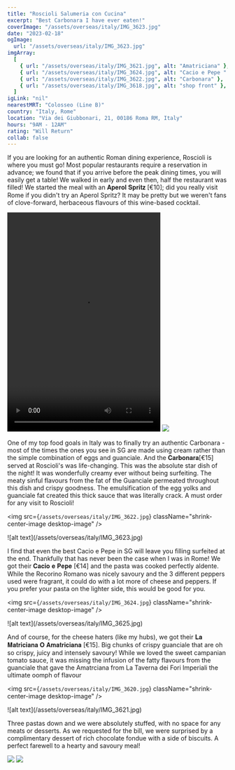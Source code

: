 ```yaml
---
title: "Roscioli Salumeria con Cucina"
excerpt: "Best Carbonara I have ever eaten!"
coverImage: "/assets/overseas/italy/IMG_3623.jpg"
date: "2023-02-18"
ogImage:
  url: "/assets/overseas/italy/IMG_3623.jpg"
imgArray:
  [
    { url: "/assets/overseas/italy/IMG_3621.jpg", alt: "Amatriciana" },
    { url: "/assets/overseas/italy/IMG_3624.jpg", alt: "Cacio e Pepe " },
    { url: "/assets/overseas/italy/IMG_3622.jpg", alt: "Carbonara" },
    { url: "/assets/overseas/italy/IMG_3618.jpg", alt: "shop front" },
  ]
igLink: "nil"
nearestMRT: "Colosseo (Line B)"
country: "Italy, Rome"
location: "Via dei Giubbonari, 21, 00186 Roma RM, Italy"
hours: "9AM - 12AM"
rating: "Will Return"
collab: false
---
```


If you are looking for an authentic Roman dining experience, Roscioli is where you must go! Most popular restaurants require a reservation in advance; we found that if you arrive before the peak dining times, you will easily get a table! We walked in early and even then, half the restaurant was filled! We started the meal with an 𝐀𝐩𝐞𝐫𝐨𝐥 𝐒𝐩𝐫𝐢𝐭𝐳 [€10]; did you really visit Rome if you didn't try an Aperol Spritz? It may be pretty but we weren't fans of clove-forward, herbaceous flavours of this wine-based cocktail.

<div className="two-pictures">
  <video width="350" height="500" controls className="two-pic-indiv video-override">
    <source src="/assets/overseas/italy/IMG_3614.MOV" type="video/mp4" />
    Your browser does not support the video tag.
  </video>
  <img
    src={`/assets/overseas/italy/IMG_3616.jpg`}
    className="two-pic-indiv shrink-center-image"
  />
</div>

One of my top food goals in Italy was to finally try an authentic Carbonara - most of the times the ones you see in SG are made using cream rather than the simple combination of eggs and guanciale. And the 𝐂𝐚𝐫𝐛𝐨𝐧𝐚𝐫𝐚[€15] served at Roscioli's was life-changing. This was the absolute star dish of the night! It was wonderfully creamy ever without being surfeiting. The meaty sinful flavours from the fat of the Guanciale permeated throughout this dish and crispy goodness. The emulsification of the egg yolks and guanciale fat created this thick sauce that was literally crack. A must order for any visit to Roscioli!

<img
  src={`/assets/overseas/italy/IMG_3622.jpg`}
  className="shrink-center-image desktop-image"
/>
<div className="mobile-image">
  ![alt text](/assets/overseas/italy/IMG_3623.jpg)
</div>

I find that even the best Cacio e Pepe in SG will leave you filling surfeited at the end. Thankfully that has never been the case when I was in Rome! We got their 𝐂𝐚𝐜𝐢𝐨 𝐞 𝐏𝐞𝐩𝐞 [€14] and the pasta was cooked perfectly aldente. While the Recorino Romano was nicely savoury and the 3 different peppers used were fragrant, it could do with a lot more of cheese and peppers. If you prefer your pasta on the lighter side, this would be good for you.

<img
  src={`/assets/overseas/italy/IMG_3624.jpg`}
  className="shrink-center-image desktop-image"
/>
<div className="mobile-image">
  ![alt text](/assets/overseas/italy/IMG_3625.jpg)
</div>

And of course, for the cheese haters (like my hubs), we got their 𝐋𝐚 𝐌𝐚𝐭𝐫𝐢𝐜𝐢𝐚𝐧𝐚 𝐎 𝐀𝐦𝐚𝐭𝐫𝐢𝐜𝐢𝐚𝐧𝐚 [€15]. Big chunks of crispy guanciale that are oh so crispy, juicy and intensely savoury! While we loved the sweet campanian tomato sauce, it was missing the infusion of the fatty flavours from the guanciale that gave the Amatrciana from La Taverna dei Fori Imperiali the ultimate oomph of flavour

<img
  src={`/assets/overseas/italy/IMG_3620.jpg`}
  className="shrink-center-image desktop-image"
/>
<div className="mobile-image">
  ![alt text](/assets/overseas/italy/IMG_3621.jpg)
</div>

Three pastas down and we were absolutely stuffed, with no space for any meats or desserts. As we requested for the bill, we were surprised by a complimentary dessert of rich chocolate fondue with a side of biscuits. A perfect farewell to a hearty and savoury meal!

<div className="two-pictures">
  <img
    src={`/assets/overseas/italy/IMG_3626.jpg`}
    className="shrink-center-image"
  />
  <img
    src={`/assets/overseas/italy/IMG_3627.jpg`}
    className="shrink-center-image"
  />
</div>
